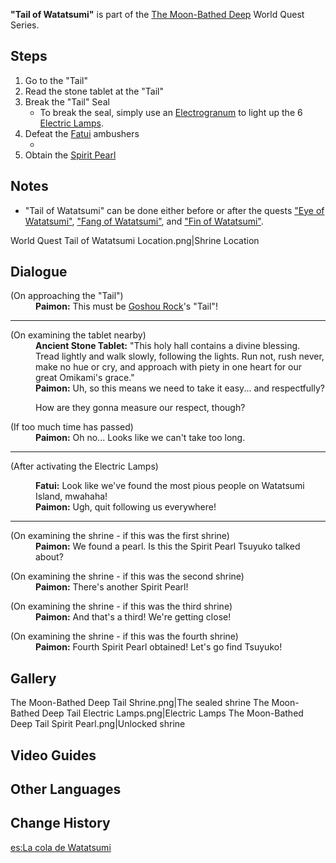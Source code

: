 {{Quest Infobox
|id            = 72148
|type          = World
|image         = World Quest Tail of Watatsumi.png
|chapter       = The Moon-Bathed Deep
|region        = Inazuma
|area          = Watatsumi Island
|startLocation = [[Watatsumi Island]], [[Inazuma]]
|summary       = The Traveler and Paimon break the seal on the shrine at the Tail of Watatsumi, encounter some Fatui, and retrieve a Spirit Pearl.
|prev          = The Moon-Bathed Deep (Quest)
|next          = "Heart of Watatsumi"
|concurrent    = "Eye of Watatsumi"
|concurrent2   = "Fang of Watatsumi"
|concurrent3   = "Fin of Watatsumi"
|characters    = Paimon; Traveler
|exp           = 250
|mora          = 30,000
|primogems     = 30
|other         = {{Card|Hero's Wit|3}}{{Card|Spirit Pearl|1}}
}}
'''"Tail of Watatsumi"''' is part of the [[The Moon-Bathed Deep]] World Quest Series.

==Steps==
# Go to the "Tail"
# Read the stone tablet at the "Tail"
# Break the "Tail" Seal
#* To break the seal, simply use an [[Electrogranum]] to light up the 6 [[Electric Lamp]]s.
# Defeat the [[Fatui/Enemies|Fatui]] ambushers
#* {{Enemy List|Fatui Skirmisher - Hydrogunner Legionnaire;Fatui Skirmisher - Cryogunner Legionnaire;Fatui Skirmisher - Pyroslinger Bracer|#*}}
# Obtain the [[Spirit Pearl]]

==Notes==
* "Tail of Watatsumi" can be done either before or after the quests [["Eye of Watatsumi"]], [["Fang of Watatsumi"]], and [["Fin of Watatsumi"]].
<gallery captionalign="center" hideaddbutton="true">
World Quest Tail of Watatsumi Location.png|Shrine Location
</gallery>

==Dialogue==
{{Quest Description|You must first break the five seals on [[Watatsumi Island]] if you wish to enter [[Enkanomiya]].}}
{{Dialogue start}}
;(On approaching the "Tail")
:'''Paimon:''' This must be [[Goshou Rock]]'s "Tail"!
{{Dialogue end}}
----
{{Quest Description|update|An ancient stone tablet stands beside the shrine. Will there be anything of use written on it?}}
{{Dialogue start}}
;(On examining the tablet nearby)
:'''Ancient Stone Tablet:''' "This holy hall contains a divine blessing. Tread lightly and walk slowly, following the lights. Run not, rush never, make no hue or cry, and approach with piety in one heart for our great Omikami's grace."
:'''Paimon:''' Uh, so this means we need to take it easy... and respectfully?
:{{DIcon}} How are they gonna measure our respect, though?
{{Dialogue end}}
{{Quest Description|update|With the help of the stone tablet's instructions, perhaps breaking the shrine seal will not be a problem... Right?}}
{{Dialogue start}}

;(If too much time has passed)
:'''Paimon:''' Oh no... Looks like we can't take too long.
{{Dialogue end}}
----
{{Dialogue start}}
;(After activating the Electric Lamps)
{{Dialogue end}}
{{Quest Description|update|Fatui, Fatui everywhere... Do you really have to teach this lesson every time...}}
{{Dialogue start}}
:'''Fatui:''' Look like we've found the most pious people on Watatsumi Island, mwahaha!
:'''Paimon:''' Ugh, quit following us everywhere!
{{Dialogue end}}
----
{{Quest Description|update|You have finally broken the shrine's seal, and the Spirit Pearl is yours to claim. Go forth and take it!}}
{{Dialogue start}}
;(On examining the shrine - if this was the first shrine)
:'''Paimon:''' We found a pearl. Is this the Spirit Pearl Tsuyuko talked about?

;(On examining the shrine - if this was the second shrine)
:'''Paimon:''' There's another Spirit Pearl!

;(On examining the shrine - if this was the third shrine)
:'''Paimon:''' And that's a third! We're getting close!

;(On examining the shrine - if this was the fourth shrine)
:'''Paimon:''' Fourth Spirit Pearl obtained! Let's go find Tsuyuko!
{{Dialogue end}}

==Gallery==
<gallery hideaddbutton="true" captionalign="center">
The Moon-Bathed Deep Tail Shrine.png|The sealed shrine
The Moon-Bathed Deep Tail Electric Lamps.png|Electric Lamps
The Moon-Bathed Deep Tail Spirit Pearl.png|Unlocked shrine
</gallery>

==Video Guides==
{{EVT
|video1   = https://youtu.be/zJiDpilqVfA
|caption1 = "Tail of Watatsumi" Guide
}}

==Other Languages==
{{Other Languages
|en      = "Tail of Watatsumi"
|zhs     = 「海祇之尾」
|zhs_rm  = "Hǎiqí zhī Wěi"
|zht     = 「海祇之尾」
|zht_rm  = "Hǎiqí zhī Wěi"
|zh_tl   = "Tail of Watatsumi"
|ja      = 「海祇の尾」
|ja_rm   = "Watatsumi no O"
|ja_tl   = "Tail of Watatsumi"
|ko      = 「와타츠미의 꼬리」
|ko_rm   = "Watacheumi-ui Kkori"
|ko_tl   = "Tail of Watatsumi"
|es      = La cola de Watatsumi
|es_tl   = The Tail of Watatsumi
|fr      = « Queue de Watatsumi »
|fr_tl   = "Tail of Watatsumi"
|ru      = «Хвост Ватацуми»
|ru_tl   = "Tail of Watatsumi"
|th      = "หางแห่ง Watatsumi"
|th_rm   = "Hang haeng Watatsumi"
|th_tl   = "Tail of Watatsumi"
|vi      = Đuôi Watatsumi
|vi_tl   = Watatsumi's Tail
|de      = „Schwanz von Watatsumi“
|de_tl   = "Tail of Watatsumi"
|id      = "Ekor Watatsumi"
|id_tl   = "Tail of Watatsumi"
|pt      = "Cauda de Watatsumi"
|pt_tl   = "Tail of Watatsumi"
}}

==Change History==
{{Change History|2.1}}

[[es:La cola de Watatsumi]]